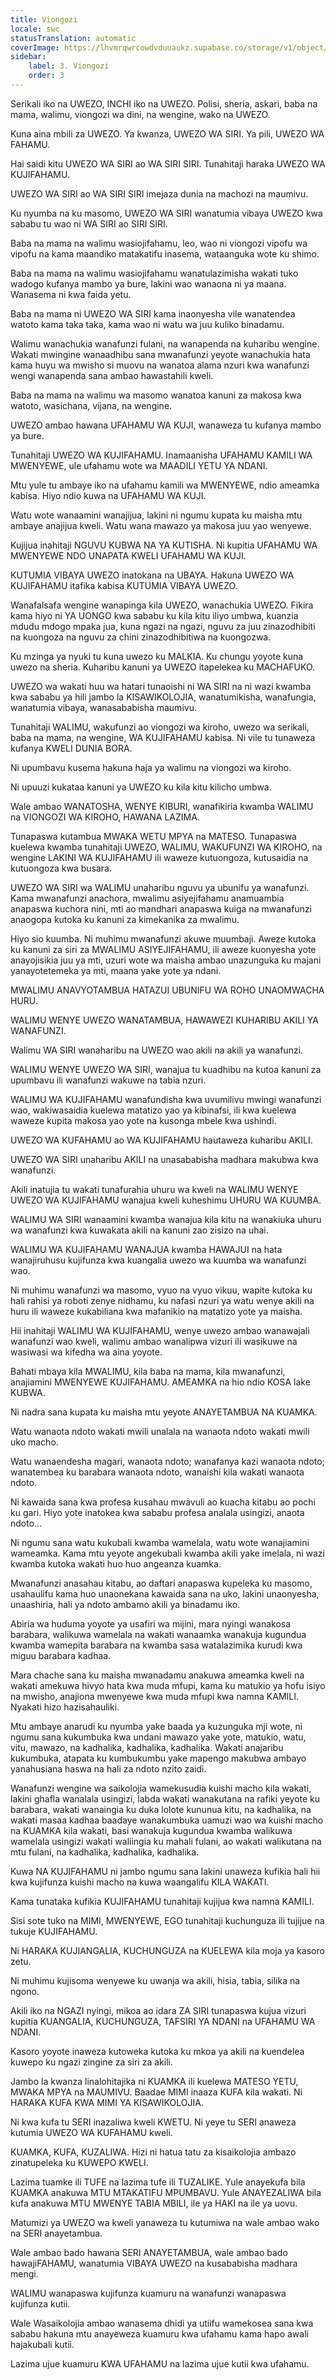 ```yaml
---
title: Viongozi
locale: swc
statusTranslation: automatic
coverImage: https://lhvmrqwrcowdvduuaukz.supabase.co/storage/v1/object/public/strapi-uploads/small_cover-educacion-fundamental.webp-2d51a7828a2b1309555be27f7e2a61a0.webp
sidebar:
    label: 3. Viongozi
    order: 3
---
```

Serikali iko na UWEZO, INCHI iko na UWEZO. Polisi, sheria, askari, baba na mama, walimu, viongozi wa dini, na wengine, wako na UWEZO.

Kuna aina mbili za UWEZO. Ya kwanza, UWEZO WA SIRI. Ya pili, UWEZO WA FAHAMU.

Hai saidi kitu UWEZO WA SIRI ao WA SIRI SIRI. Tunahitaji haraka UWEZO WA KUJIFAHAMU.

UWEZO WA SIRI ao WA SIRI SIRI imejaza dunia na machozi na maumivu.

Ku nyumba na ku masomo, UWEZO WA SIRI wanatumia vibaya UWEZO kwa sababu tu wao ni WA SIRI ao SIRI SIRI.

Baba na mama na walimu wasiojifahamu, leo, wao ni viongozi vipofu wa vipofu na kama maandiko matakatifu inasema, wataanguka wote ku shimo.

Baba na mama na walimu wasiojifahamu wanatulazimisha wakati tuko wadogo kufanya mambo ya bure, lakini wao wanaona ni ya maana. Wanasema ni kwa faida yetu.

Baba na mama ni UWEZO WA SIRI kama inaonyesha vile wanatendea watoto kama taka taka, kama wao ni watu wa juu kuliko binadamu.

Walimu wanachukia wanafunzi fulani, na wanapenda na kuharibu wengine. Wakati mwingine wanaadhibu sana mwanafunzi yeyote wanachukia hata kama huyu wa mwisho si muovu na wanatoa alama nzuri kwa wanafunzi wengi wanapenda sana ambao hawastahili kweli.

Baba na mama na walimu wa masomo wanatoa kanuni za makosa kwa watoto, wasichana, vijana, na wengine.

UWEZO ambao hawana UFAHAMU WA KUJI, wanaweza tu kufanya mambo ya bure.

Tunahitaji UWEZO WA KUJIFAHAMU. Inamaanisha UFAHAMU KAMILI WA MWENYEWE, ule ufahamu wote wa MAADILI YETU YA NDANI.

Mtu yule tu ambaye iko na ufahamu kamili wa MWENYEWE, ndio ameamka kabisa. Hiyo ndio kuwa na UFAHAMU WA KUJI.

Watu wote wanaamini wanajijua, lakini ni ngumu kupata ku maisha mtu ambaye anajijua kweli. Watu wana mawazo ya makosa juu yao wenyewe.

Kujijua inahitaji NGUVU KUBWA NA YA KUTISHA. Ni kupitia UFAHAMU WA MWENYEWE NDO UNAPATA KWELI UFAHAMU WA KUJI.

KUTUMIA VIBAYA UWEZO inatokana na UBAYA. Hakuna UWEZO WA KUJIFAHAMU itafika kabisa KUTUMIA VIBAYA UWEZO.

Wanafalsafa wengine wanapinga kila UWEZO, wanachukia UWEZO. Fikira kama hiyo ni YA UONGO kwa sababu ku kila kitu iliyo umbwa, kuanzia mdudu mdogo mpaka jua, kuna ngazi na ngazi, nguvu za juu zinazodhibiti na kuongoza na nguvu za chini zinazodhibitiwa na kuongozwa.

Ku mzinga ya nyuki tu kuna uwezo ku MALKIA. Ku chungu yoyote kuna uwezo na sheria. Kuharibu kanuni ya UWEZO itapelekea ku MACHAFUKO.

UWEZO wa wakati huu wa hatari tunaoishi ni WA SIRI na ni wazi kwamba kwa sababu ya hili jambo la KISAWIKOLOJIA, wanatumikisha, wanafungia, wanatumia vibaya, wanasababisha maumivu.

Tunahitaji WALIMU, wakufunzi ao viongozi wa kiroho, uwezo wa serikali, baba na mama, na wengine, WA KUJIFAHAMU kabisa. Ni vile tu tunaweza kufanya KWELI DUNIA BORA.

Ni upumbavu kusema hakuna haja ya walimu na viongozi wa kiroho.

Ni upuuzi kukataa kanuni ya UWEZO ku kila kitu kilicho umbwa.

Wale ambao WANATOSHA, WENYE KIBURI, wanafikiria kwamba WALIMU na VIONGOZI WA KIROHO, HAWANA LAZIMA.

Tunapaswa kutambua MWAKA WETU MPYA na MATESO. Tunapaswa kuelewa kwamba tunahitaji UWEZO, WALIMU, WAKUFUNZI WA KIROHO, na wengine LAKINI WA KUJIFAHAMU ili waweze kutuongoza, kutusaidia na kutuongoza kwa busara.

UWEZO WA SIRI wa WALIMU unaharibu nguvu ya ubunifu ya wanafunzi. Kama mwanafunzi anachora, mwalimu asiyejifahamu anamuambia anapaswa kuchora nini, mti ao mandhari anapaswa kuiga na mwanafunzi anaogopa kutoka ku kanuni za kimekanika za mwalimu.

Hiyo sio kuumba. Ni muhimu mwanafunzi akuwe muumbaji. Aweze kutoka ku kanuni za siri za MWALIMU ASIYEJIFAHAMU, ili aweze kuonyesha yote anayojisikia juu ya mti, uzuri wote wa maisha ambao unazunguka ku majani yanayotetemeka ya mti, maana yake yote ya ndani.

MWALIMU ANAVYOTAMBUA HATAZUI UBUNIFU WA ROHO UNAOMWACHA HURU.

WALIMU WENYE UWEZO WANATAMBUA, HAWAWEZI KUHARIBU AKILI YA WANAFUNZI.

Walimu WA SIRI wanaharibu na UWEZO wao akili na akili ya wanafunzi.

WALIMU WENYE UWEZO WA SIRI, wanajua tu kuadhibu na kutoa kanuni za upumbavu ili wanafunzi wakuwe na tabia nzuri.

WALIMU WA KUJIFAHAMU wanafundisha kwa uvumilivu mwingi wanafunzi wao, wakiwasaidia kuelewa matatizo yao ya kibinafsi, ili kwa kuelewa waweze kupita makosa yao yote na kusonga mbele kwa ushindi.

UWEZO WA KUFAHAMU ao WA KUJIFAHAMU hautaweza kuharibu AKILI.

UWEZO WA SIRI unaharibu AKILI na unasababisha madhara makubwa kwa wanafunzi.

Akili inatujia tu wakati tunafurahia uhuru wa kweli na WALIMU WENYE UWEZO WA KUJIFAHAMU wanajua kweli kuheshimu UHURU WA KUUMBA.

WALIMU WA SIRI wanaamini kwamba wanajua kila kitu na wanakiuka uhuru wa wanafunzi kwa kuwakata akili na kanuni zao zisizo na uhai.

WALIMU WA KUJIFAHAMU WANAJUA kwamba HAWAJUI na hata wanajiruhusu kujifunza kwa kuangalia uwezo wa kuumba wa wanafunzi wao.

Ni muhimu wanafunzi wa masomo, vyuo na vyuo vikuu, wapite kutoka ku hali rahisi ya roboti zenye nidhamu, ku nafasi nzuri ya watu wenye akili na huru ili waweze kukabiliana kwa mafanikio na matatizo yote ya maisha.

Hii inahitaji WALIMU WA KUJIFAHAMU, wenye uwezo ambao wanawajali wanafunzi wao kweli, walimu ambao wanalipwa vizuri ili wasikuwe na wasiwasi wa kifedha wa aina yoyote.

Bahati mbaya kila MWALIMU, kila baba na mama, kila mwanafunzi, anajiamini MWENYEWE KUJIFAHAMU. AMEAMKA na hio ndio KOSA lake KUBWA.

Ni nadra sana kupata ku maisha mtu yeyote ANAYETAMBUA NA KUAMKA.

Watu wanaota ndoto wakati mwili unalala na wanaota ndoto wakati mwili uko macho.

Watu wanaendesha magari, wanaota ndoto; wanafanya kazi wanaota ndoto; wanatembea ku barabara wanaota ndoto, wanaishi kila wakati wanaota ndoto.

Ni kawaida sana kwa profesa kusahau mwavuli ao kuacha kitabu ao pochi ku gari. Hiyo yote inatokea kwa sababu profesa analala usingizi, anaota ndoto...

Ni ngumu sana watu kukubali kwamba wamelala, watu wote wanajiamini wameamka. Kama mtu yeyote angekubali kwamba akili yake imelala, ni wazi kwamba kutoka wakati huo huo angeanza kuamka.

Mwanafunzi anasahau kitabu, ao daftari anapaswa kupeleka ku masomo, usahaulifu kama huo unaonekana kawaida sana na uko, lakini unaonyesha, unaashiria, hali ya ndoto ambamo akili ya binadamu iko.

Abiria wa huduma yoyote ya usafiri wa mijini, mara nyingi wanakosa barabara, walikuwa wamelala na wakati wanaamka wanakuja kugundua kwamba wamepita barabara na kwamba sasa watalazimika kurudi kwa miguu barabara kadhaa.

Mara chache sana ku maisha mwanadamu anakuwa ameamka kweli na wakati amekuwa hivyo hata kwa muda mfupi, kama ku matukio ya hofu isiyo na mwisho, anajiona mwenyewe kwa muda mfupi kwa namna KAMILI. Nyakati hizo hazisahauliki.

Mtu ambaye anarudi ku nyumba yake baada ya kuzunguka mji wote, ni ngumu sana kukumbuka kwa undani mawazo yake yote, matukio, watu, vitu, mawazo, na kadhalika, kadhalika, kadhalika. Wakati anajaribu kukumbuka, atapata ku kumbukumbu yake mapengo makubwa ambayo yanahusiana haswa na hali za ndoto nzito zaidi.

Wanafunzi wengine wa saikolojia wamekusudia kuishi macho kila wakati, lakini ghafla wanalala usingizi, labda wakati wanakutana na rafiki yeyote ku barabara, wakati wanaingia ku duka lolote kununua kitu, na kadhalika, na wakati masaa kadhaa baadaye wanakumbuka uamuzi wao wa kuishi macho na KUAMKA kila wakati, basi wanakuja kugundua kwamba walikuwa wamelala usingizi wakati waliingia ku mahali fulani, ao wakati walikutana na mtu fulani, na kadhalika, kadhalika, kadhalika.

Kuwa NA KUJIFAHAMU ni jambo ngumu sana lakini unaweza kufikia hali hii kwa kujifunza kuishi macho na kuwa waangalifu KILA WAKATI.

Kama tunataka kufikia KUJIFAHAMU tunahitaji kujijua kwa namna KAMILI.

Sisi sote tuko na MIMI, MWENYEWE, EGO tunahitaji kuchunguza ili tujijue na tukuje KUJIFAHAMU.

Ni HARAKA KUJIANGALIA, KUCHUNGUZA na KUELEWA kila moja ya kasoro zetu.

Ni muhimu kujisoma wenyewe ku uwanja wa akili, hisia, tabia, silika na ngono.

Akili iko na NGAZI nyingi, mikoa ao idara ZA SIRI tunapaswa kujua vizuri kupitia KUANGALIA, KUCHUNGUZA, TAFSIRI YA NDANI na UFAHAMU WA NDANI.

Kasoro yoyote inaweza kutoweka kutoka ku mkoa ya akili na kuendelea kuwepo ku ngazi zingine za siri za akili.

Jambo la kwanza linalohitajika ni KUAMKA ili kuelewa MATESO YETU, MWAKA MPYA na MAUMIVU. Baadae MIMI inaaza KUFA kila wakati. Ni HARAKA KUFA KWA MIMI YA KISAWIKOLOJIA.

Ni kwa kufa tu SERI inazaliwa kweli KWETU. Ni yeye tu SERI anaweza kutumia UWEZO WA KUFAHAMU kweli.

KUAMKA, KUFA, KUZALIWA. Hizi ni hatua tatu za kisaikolojia ambazo zinatupeleka ku KUWEPO KWELI.

Lazima tuamke ili TUFE na lazima tufe ili TUZALIKE. Yule anayekufa bila KUAMKA anakuwa MTU MTAKATIFU MPUMBAVU. Yule ANAYEZALIWA bila kufa anakuwa MTU MWENYE TABIA MBILI, ile ya HAKI na ile ya uovu.

Matumizi ya UWEZO wa kweli yanaweza tu kutumiwa na wale ambao wako na SERI anayetambua.

Wale ambao bado hawana SERI ANAYETAMBUA, wale ambao bado hawajiFAHAMU, wanatumia VIBAYA UWEZO na kusababisha madhara mengi.

WALIMU wanapaswa kujifunza kuamuru na wanafunzi wanapaswa kujifunza kutii.

Wale Wasaikolojia ambao wanasema dhidi ya utiifu wamekosea sana kwa sababu hakuna mtu anayeweza kuamuru kwa ufahamu kama hapo awali hajakubali kutii.

Lazima ujue kuamuru KWA UFAHAMU na lazima ujue kutii kwa ufahamu.

